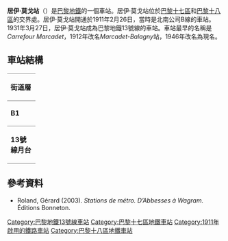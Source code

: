 {{expand|time=2016-02-29T16:58:14+00:00}}
{{no footnotes|time=2016-02-29T16:58:14+00:00}}
{{Infobox station
| name                = 居伊·莫戈站
| symbol_location     = paris
| symbol              = m
| symbol2             = 
| type                = [[巴黎地鐵|巴黎地鐵]]車站
| image               = [[File:Métro_Guy_Môquet_2452.JPG|275px]]
| alt                 = 
| caption             = 
| other_name          = 
| address             = [[巴黎十七區|巴黎十七區]]
| borough             = [[法蘭西島|法蘭西島]]
| country             = 法國
| iso_region          = FR_scale:2000
| coordinates_display = title
| coordinates_format  = dms
| latd  = 48| latm  = 53| lats  = 32| latNS  = N
| longd = 2| longm = 19| longs = 38| longEW = E
| coordinates         = 
| owned               = [[RATP|RATP]]
| operator            = [[RATP|RATP]]
| line                = 
| disabled            = 
| zone                = 1
| opened              = {{Start-date|1911年2月26日}}
| closed              = <!-- {{End date|YYYY|MM|DD|df=y}} -->
| services            = 
| map_type            = France Paris
}}
'''居伊·莫戈站'''（{{lang-fr|Guy Môquet}}）是[[巴黎地鐵|巴黎地鐵]]的一個車站。居伊·莫戈站位於[[巴黎十七區|巴黎十七區]]和[[巴黎十八區|巴黎十八區]]的交界處。居伊·莫戈站開通於1911年2月26日，當時是北南公司B線的車站。1931年3月27日，居伊·莫戈站成為巴黎地鐵13號線的車站。車站最早的名稱是''Carrefour Marcadet''，1912年改名''Marcadet-Balagny''站，1946年改名為現名。
== 車站結構 ==
{| border=0 cellspacing=0 cellpadding=3
|style="border-bottom:solid 1px gray;border-top:solid 1px gray;" width=50 valign=top|'''街道層'''
|-
|style="border-bottom:solid 1px gray;border-top:solid 1px gray;" width=50 valign=top|'''B1'''
|style="border-top:solid 1px gray;border-bottom:solid 1px gray;" width=100 valign=top|夾層
|-
|style="border-bottom:solid 1px gray;" width=50 rowspan=10 valign=top|'''13號線月台'''
|style="border-top:solid 1px gray;border-right:solid 2px black;border-left:solid 2px black;border-bottom:solid 2px black;" colspan=2|<center><small>[[側式月台|側式月台]]，右側開門</small></center>
|-
|style="border-bottom:solid 1px gray;" width=100|北行
|style="border-bottom:solid 1px gray;" width=390|{{arrow|L}} [[File:Metro-M.svg|16x16px]][[File:Paris_Metro_13.svg|16x16px]] 往[[聖但尼大學站|聖但尼大學]]<small>（[[聖旺門站|聖旺門]]）</small>
|-
|南行
|{{arrow|R}}  [[File:Metro-M.svg|16x16px]][[File:Paris_Metro_13.svg|16x16px]]往[[沙蒂永-蒙魯日站|沙蒂永-蒙魯日]]<small>（[[岔路口站_(巴黎地鐵)|岔路口]]）</small>
|-
|style="border-top:solid 2px black;border-right:solid 2px black;border-left:solid 2px black;border-bottom:solid 1px gray;" colspan=2|<center><small>[[側式月台|側式月台]]，右側開門</small></center>
|}
{{commons category|Guy Môquet (Paris Metro)}}

==參考資料==
*Roland, Gérard (2003). ''Stations de métro. D’Abbesses à Wagram.'' Éditions Bonneton.
{{巴黎地鐵13號線}}
{{DEFAULTSORT:Guy Môquet}}
[[Category:巴黎地鐵13號線車站|Category:巴黎地鐵13號線車站]]
[[Category:巴黎十七區地鐵車站|Category:巴黎十七區地鐵車站]]
[[Category:1911年啟用的鐵路車站|Category:1911年啟用的鐵路車站]]
[[Category:巴黎十八區地鐵車站|Category:巴黎十八區地鐵車站]]